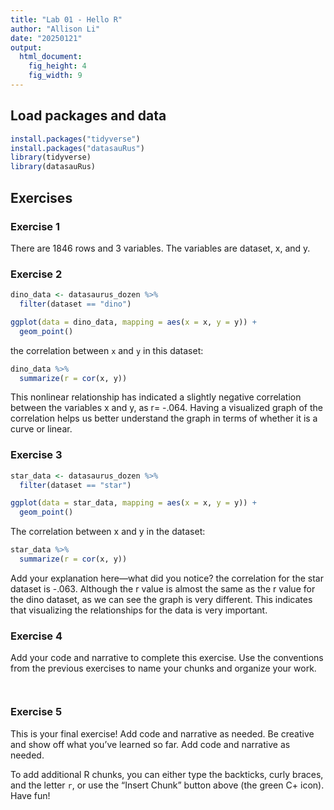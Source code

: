 ```yaml
---
title: "Lab 01 - Hello R"
author: "Allison Li"
date: "20250121"
output: 
  html_document: 
    fig_height: 4
    fig_width: 9
---
```


## Load packages and data

```r
install.packages("tidyverse")
install.packages("datasauRus")
library(tidyverse) 
library(datasauRus)
```

## Exercises

### Exercise 1

There are 1846 rows and 3 variables. The variables are dataset, x, and y. 

### Exercise 2

```r
dino_data <- datasaurus_dozen %>%
  filter(dataset == "dino")

ggplot(data = dino_data, mapping = aes(x = x, y = y)) +
  geom_point()
```

the correlation between `x` and `y` in this dataset:

```r
dino_data %>%
  summarize(r = cor(x, y))
```
This nonlinear relationship has indicated a slightly negative correlation between the variables x and y, as r= -.064. Having a visualized graph of the correlation helps us better understand the graph in terms of whether it is a curve or linear. 

### Exercise 3

```r
star_data <- datasaurus_dozen %>%
  filter(dataset == "star")

ggplot(data = star_data, mapping = aes(x = x, y = y)) +
  geom_point()
```

The correlation between x and y in the dataset:

```r
star_data %>%
  summarize(r = cor(x, y))
```
Add your explanation here—what did you notice?
the correlation for the star dataset is -.063. Although the r value is almost the same as the r value for the dino dataset, as we can see the graph is very different. This indicates that visualizing the relationships for the data is very important.  

### Exercise 4

Add your code and narrative to complete this exercise. Use the conventions from the previous exercises to name your chunks and organize your work.

```r

```

```r

```

### Exercise 5

This is your final exercise! Add code and narrative as needed. Be creative and show off what you’ve learned so far.
Add code and narrative as needed.

To add additional R chunks, you can either type the backticks, curly braces, and the letter `r`, or use the "Insert Chunk" button above (the green C+ icon). Have fun!


